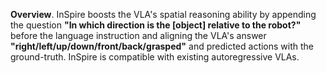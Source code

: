 **Overview**. 
InSpire boosts the VLA's spatial reasoning ability by appending the question **"In which direction is the [object] relative to the robot?"** before the language instruction and aligning the VLA's answer **"right/left/up/down/front/back/grasped"** and predicted actions with the ground-truth.
InSpire is compatible with existing autoregressive VLAs.